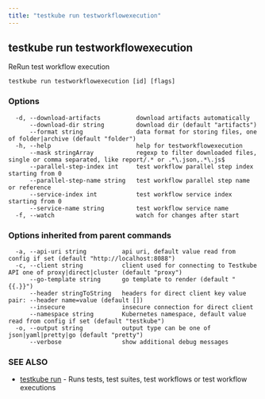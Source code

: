 ```yaml
---
title: "testkube run testworkflowexecution"
---
```

<head>
  <meta name="docsearch:indexPrefix" content="reference-doc" />
</head>

## testkube run testworkflowexecution

ReRun test workflow execution

```
testkube run testworkflowexecution [id] [flags]
```

### Options

```
  -d, --download-artifacts          download artifacts automatically
      --download-dir string         download dir (default "artifacts")
      --format string               data format for storing files, one of folder|archive (default "folder")
  -h, --help                        help for testworkflowexecution
      --mask stringArray            regexp to filter downloaded files, single or comma separated, like report/.* or .*\.json,.*\.js$
      --parallel-step-index int     test workflow parallel step index starting from 0
      --parallel-step-name string   test workflow parallel step name or reference
      --service-index int           test workflow service index starting from 0
      --service-name string         test workflow service name
  -f, --watch                       watch for changes after start
```

### Options inherited from parent commands

```
  -a, --api-uri string          api uri, default value read from config if set (default "http://localhost:8088")
  -c, --client string           client used for connecting to Testkube API one of proxy|direct|cluster (default "proxy")
      --go-template string      go template to render (default "{{.}}")
      --header stringToString   headers for direct client key value pair: --header name=value (default [])
      --insecure                insecure connection for direct client
      --namespace string        Kubernetes namespace, default value read from config if set (default "testkube")
  -o, --output string           output type can be one of json|yaml|pretty|go (default "pretty")
      --verbose                 show additional debug messages
```

### SEE ALSO

* [testkube run](testkube-run.mdx)	 - Runs tests, test suites, test workflows or test workflow executions


